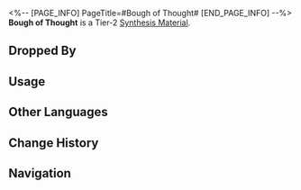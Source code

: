 <%-- [PAGE_INFO]
PageTitle=#Bough of Thought#
[END_PAGE_INFO] --%>
{{Item Infobox
|id          = 181017
|image       = Item Bough of Thought.png{{subst:void|<!--$UPLOAD:<<SpriteOutput/ItemFigures/181017.png>-<Item Bough of Thought.png>-<Item Icons>>-->}}
|type        = Synthesis Material
|invCategory = Other Materials
|rarity      = 2
|effect      = 
|description = Tier 2 Synthesis Material
|source1     = [[Enemies such as Furiae Warriors drop "Strife Ruins Castrum Kremnos"]]
|source2     = [[Destructible objects in Amphoreus]]
|source3     = [[Assignment]] Rewards
}}
{{Description|A glowing bough with branches sprawling unrestrained in every direction, resembling the organic divergence of thought. It is born in a quiet corner of the Grove where scholars often drift into contemplative dazes. Though lacking any practical use, Cerces appears particularly fond of such curiosities. Legend has it that the Titan would select the bough with the most intricate branching and wear it atop their head as an ornament. <br /><br />''"For a long time, I've been going to bed early, yet it does little to quiet my restless mind. It feels as though the thoughts from a past life have been reborn within me... At some point, I began to notice a cluster of intertwined branches outside my window."''}}
'''Bough of Thought''' is a Tier-2 [[Synthesis Material]].

==Dropped By==
{{Dropped By}}

==Usage==
{{Craft Usage}}

==Other Languages==
{{Other Languages
|en   = Bough of Thought
|zhs  = 思维枝椁
|zht  = 思維枝槨
|ja   = 思惟の枝
|ko   = 사유가 묻힌 가지
|es   = Rama del pensamiento
|fr   = Branche de la pensée
|ru   = Ветвь размышлений
|th   = Bough of Thought
|vi   = Cành Tư Duy
|de   = Denkender Zweig
|id   = Bough of Thought
|pt   = Galho do Pensamento
}}

==Change History==
{{Change History|3.0}}

==Navigation==
{{Synthesis Material Navbox}}